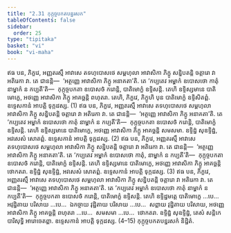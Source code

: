 ```yaml
---
title: "2.31 កុក្កុច្ចបកតបន្នរសក"
tableOfContents: false
sidebar:
  order: 25
type: "tipitaka"
basket: "vi"
book: "vi-maha"
---
```



<DynamicBreadcrumb />

<Division number="175" book="vi-maha">

<Paragraph number="753" book="vi-maha">
ឥធ បន, ភិក្ខវេ, អញ្ញតរស្មឹ អាវាសេ តទហុបោសថេ សម្ពហុលា អាវាសិកា ភិក្ខូ សន្និបតន្តិ ចត្តារោ វា អតិរេកា វា. តេ ជានន្តិ—  ‘អត្ថញ្ញេ អាវាសិកា ភិក្ខូ អនាគតា’តិ. តេ ‘កប្បតេវ អម្ហាកំ ឧបោសថោ កាតុំ នាម្ហាកំ ន កប្បតី’តិ—  កុក្កុច្ចបកតា ឧបោសថំ ករោន្តិ, បាតិមោក្ខំ ឧទ្ទិសន្តិ. តេហិ ឧទ្ទិស្សមានេ បាតិមោក្ខេ, អថញ្ញេ អាវាសិកា ភិក្ខូ អាគច្ឆន្តិ ពហុតរា. តេហិ, ភិក្ខវេ, ភិក្ខូហិ បុន បាតិមោក្ខំ ឧទ្ទិសិតព្ពំ. ឧទ្ទេសកានំ អាបត្តិ ទុក្កដស្ស. (1)
</Paragraph>

<Paragraph number="754" book="vi-maha">
ឥធ បន, ភិក្ខវេ, អញ្ញតរស្មឹ អាវាសេ តទហុបោសថេ សម្ពហុលា អាវាសិកា ភិក្ខូ សន្និបតន្តិ ចត្តារោ វា អតិរេកា វា. តេ ជានន្តិ—  ‘អត្ថញ្ញេ អាវាសិកា ភិក្ខូ អនាគតា’តិ. តេ ‘កប្បតេវ អម្ហាកំ ឧបោសថោ កាតុំ នាម្ហាកំ ន កប្បតី’តិ—  កុក្កុច្ចបកតា ឧបោសថំ ករោន្តិ, បាតិមោក្ខំ ឧទ្ទិសន្តិ. តេហិ ឧទ្ទិស្សមានេ បាតិមោក្ខេ, អថញ្ញេ អាវាសិកា ភិក្ខូ អាគច្ឆន្តិ សមសមា. ឧទ្ទិដ្ឋំ សុឧទ្ទិដ្ឋំ, អវសេសំ សោតព្ពំ. ឧទ្ទេសកានំ អាបត្តិ ទុក្កដស្ស. (2)
</Paragraph>

<Paragraph number="755" book="vi-maha">
ឥធ បន, ភិក្ខវេ, អញ្ញតរស្មឹ អាវាសេ តទហុបោសថេ សម្ពហុលា អាវាសិកា ភិក្ខូ សន្និបតន្តិ ចត្តារោ វា អតិរេកា វា. តេ ជានន្តិ—  ‘អត្ថញ្ញេ អាវាសិកា ភិក្ខូ អនាគតា’តិ. តេ ‘កប្បតេវ អម្ហាកំ ឧបោសថោ កាតុំ, នាម្ហាកំ ន កប្បតី’តិ—  កុក្កុច្ចបកតា ឧបោសថំ ករោន្តិ, បាតិមោក្ខំ ឧទ្ទិសន្តិ. តេហិ ឧទ្ទិស្សមានេ បាតិមោក្ខេ, អថញ្ញេ អាវាសិកា ភិក្ខូ អាគច្ឆន្តិ ថោកតរា. ឧទ្ទិដ្ឋំ សុឧទ្ទិដ្ឋំ, អវសេសំ សោតព្ពំ. ឧទ្ទេសកានំ អាបត្តិ ទុក្កដស្ស. (3)
</Paragraph>

<Paragraph number="756" book="vi-maha">
ឥធ បន, ភិក្ខវេ, អញ្ញតរស្មឹ អាវាសេ តទហុបោសថេ សម្ពហុលា អាវាសិកា ភិក្ខូ សន្និបតន្តិ ចត្តារោ វា អតិរេកា វា. តេ ជានន្តិ—  ‘អត្ថញ្ញេ អាវាសិកា ភិក្ខូ អនាគតា’តិ. តេ ‘កប្បតេវ អម្ហាកំ ឧបោសថោ កាតុំ នាម្ហាកំ ន កប្បតី’តិ—  កុក្កុច្ចបកតា ឧបោសថំ ករោន្តិ, បាតិមោក្ខំ ឧទ្ទិសន្តិ. តេហិ ឧទ្ទិដ្ឋមត្តេ បាតិមោក្ខេ …បេ…  អវុដ្ឋិតាយ បរិសាយ …បេ…  ឯកច្ចាយ វុដ្ឋិតាយ បរិសាយ …បេ…  សព្ពាយ វុដ្ឋិតាយ បរិសាយ, អថញ្ញេ អាវាសិកា ភិក្ខូ អាគច្ឆន្តិ ពហុតរា …បេ…  សមសមា …បេ…  ថោកតរា. ឧទ្ទិដ្ឋំ សុឧទ្ទិដ្ឋំ, តេសំ សន្តិកេ បារិសុទ្ធិ អារោចេតព្ពា. ឧទ្ទេសកានំ អាបត្តិ ទុក្កដស្ស. (4–15)

</Paragraph>
</Division>

<Paragraph number="757" type="center" book="vi-maha">
កុក្កុច្ចបកតបន្នរសកំ និដ្ឋិតំ.
</Paragraph>